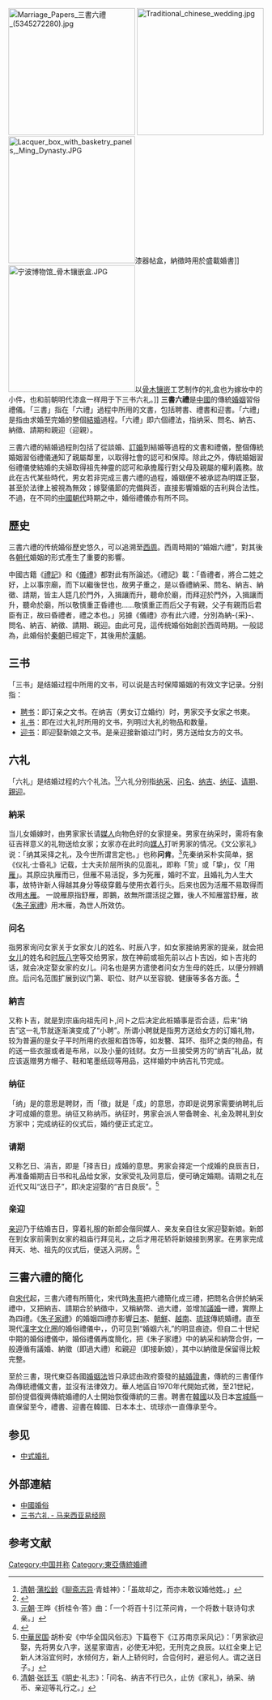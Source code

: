 {{noteTA
|1=zh-hans:纳采; zh-hant:納采;
|2=zh-hans:征; zh-hant:徵;
}}
[[File:Marriage_Papers_三書六禮_(5345272280).jpg|250px]]
[[File:Traditional_chinese_wedding.jpg|250px]]
[[File:Lacquer_box_with_basketry_panels,_Ming_Dynasty.JPG|250px]]漆器帖盒，納徵時用於盛載婚書]]
[[File:宁波博物馆_骨木镶嵌盒.JPG|250px]]以[[骨木镶嵌|骨木镶嵌]]工艺制作的礼盒也为嫁妆中的小件，也和前朝明代漆盒一样用于下三书六礼。]]
'''三書六禮'''是[[中國|中國]]的傳統[[婚姻|婚姻]]習俗禮儀。「三書」指在「六禮」過程中所用的文書，包括聘書、禮書和迎書。「六禮」是指由求婚至完婚的整個[[結婚|結婚]]過程。「六禮」即六個禮法，指纳采、問名、納吉、納徵、請期和親迎（迎親）。

三書六禮的結婚過程則包括了從談婚、[[訂婚|訂婚]]到結婚等過程的文書和禮儀，整個傳統婚姻習俗禮儀通知了親屬鄰里，以取得社會的認可和保障。除此之外，傳統婚姻習俗禮儀使結婚的夫婦取得祖先神靈的認可和承擔履行對父母及親屬的權利義務。故此在古代某些時代，男女若非完成三書六禮的過程，婚姻便不被承認為明媒正娶，甚至於法律上被視為無效；嫁娶儀節的完備與否，直接影響婚姻的吉利與合法性。不過，在不同的[[中國朝代|中國朝代]]時期之中，婚俗禮儀亦有所不同。

== 歷史 ==
三書六禮的传统婚俗歷史悠久，可以追溯至[[西周|西周]]。西周時期的“婚姻六禮”，對其後各[[朝代|朝代]]婚姻的形式產生了重要的影響。

中國古籍《[[禮記|禮記]]》和《[[儀禮|儀禮]]》都對此有所論述。《禮記》載：「昏禮者，將合二姓之好，上以事宗廟，而下以繼後世也，故男子重之，是以昏禮納采、問名、納吉、納徵、請期，皆主人筳<nowiki>几</nowiki>於門外，入揖讓而升，聽命於廟，而拜迎於門外，入揖讓而升，聽命於廟，所以敬慎重正昏禮也……敬慎重正而后父子有親，父子有親而后君臣有正，故曰昏禮者，禮之本也。」另據《儀禮》亦有此六禮，分別為納-{采}-、問名、納吉、納徵、請期、親迎。由此可見，這传统婚俗始創於西周時期。一般認為，此婚俗於[[秦朝|秦朝]]已經定下，其後用於[[漢朝|漢朝]]。

==三书==
「三书」是结婚过程中所用的文书，可以说是古时保障婚姻的有效文字记录。分别指：
*[[聘书|聘书]]：即订亲之文书。在纳吉（男女订立婚约）时，男家交予女家之书柬。
*[[礼书|礼书]]：即在过大礼时所用的文书，列明过大礼的物品和数量。
*[[迎书|迎书]]：即迎娶新娘之文书。是亲迎接新娘过门时，男方送给女方的文书。
==六礼==
「六礼」是结婚过程的六个礼法。<ref name=yihun>[[清朝|清朝]]·[[蒲松龄|蒲松龄]]《[[聊斋志异|聊斋志异]]·青蛙神》：「虽故却之，而亦未敢议婚他姓。」</ref><ref name=zghlly>{{cite web | url=http://www.wenancn.com/liyi/hunqingliyi/794.html | title=中国婚礼礼仪 | accessdate=2016年10月3日 | archive-date=2018年4月10日 | archive-url=https://web.archive.org/web/20180410071946/http://www.wenancn.com/liyi/hunqingliyi/794.html | dead-url=no }}</ref>六礼分别指[[纳采|纳采]]、[[问名|问名]]、[[纳吉|纳吉]]、[[纳征|纳征]]、[[请期|请期]]、[[親迎|親迎]]。
===納采===
{{main|納采}}
当儿女婚嫁时，由男家家长请[[媒人|媒人]]向物色好的女家提亲。男家在纳采时，需将有象征吉祥意义的礼物送给女家；女家亦在此时向[[媒人|媒人]]打听男家的情况。《文公家礼》说：「纳其采择之礼，及今世所谓言定也。」也称'''问肯'''。<ref name=wenken>[[元朝|元朝]]·王晔《折桂令·答》曲：「一个将百十引江茶问肯，一个将数十联诗句求亲。」</ref>先秦纳采朴实简单，据《仪礼·士昏礼》记载，士大夫阶层所执的见面礼，即称「贽」或「挚」，仅「用[[雁|雁]]」。其原应执雁而已，但雁不易活捉，多为死雁，婚时不宜，且婚礼为人生大事，故特许新人得越其身分等级穿戴与使用衣着行头。后来也因为活雁不易取得而改用[[木雁|木雁]]。
一說雁原指舒雁，即鵝，故無所謂活捉之難，後人不知雁當舒雁，故《[[朱子家禮|朱子家禮]]》用木雁，為世人所效仿。
<!--
因此男方到女方家送雁提亲叫'''奠雁'''。<ref name=diayan>{{cite web| url=http://www.esgweb.net/Article/Class58/Class94/Class443/200908/88505.htm | title=奠雁| access-date=2018年}}</ref>旧时中国传统婚礼讲究门当户对，双方的社会地位和经济情况相当，才适合结为连理。<ref name=nsbzddzggjhsdcy>{{cite web| url=http://www.azg168.cn/zhonghuaminsu/jiehunxisu/223657.html | title=你所不知道的中国古今婚俗的差异| access-date=2017年6月8日}}</ref>
-->

===问名===
{{main|問名}}
指男家询问女家关于女家女儿的姓名、时辰八字，如女家接纳男家的提亲，就会把[[女儿|女儿]]的姓名和[[时辰|时辰]][[八字|八字]]等交给男家，放在神前或祖先前以占卜吉凶，如卜吉兆的话，就会决定娶女家的女儿。问名也是男方遣使者问女方生母的姓氏，以便分辨嫡庶。后问名范围扩展到议门第、职位、财产以至容貌、健康等多各方面。<ref name=wenming>{{cite web| url=http://www.esgweb.net/Article/Class58/Class94/Class443/200908/88434.htm| title=问名| access-date=2018年| archive-date=2016-08-04| archive-url=https://web.archive.org/web/20160804181432/http://esgweb.net/Article/Class58/Class94/Class443/200908/88434.htm| dead-url=no}}</ref>

===納吉===
又称卜吉，就是到宗庙向祖先问ト,问ト之后决定此桩婚事是否合适，后来“纳吉”这一礼节就逐渐演变成了“小聘”。所谓小聘就是指男方送给女方的订婚礼物，较为普遍的是女子平时所用的衣服和首饰等，如发簪、耳环、指环之类的物品，有的送一些衣服或者是布帛，以及小量的钱财。女方一旦接受男方的“纳吉”礼品，就应该返赠男方帽子、鞋和笔墨纸砚等用品，这样婚妁中纳吉礼节完成。

===纳征===
{{main|納徵}}
「纳」是的意思是聘财，而「徵」就是「成」的意思，亦即是说男家需要纳聘礼后才可成婚的意思。纳征又称纳币。纳征时，男家会派人带备聘金、礼金及聘礼到女方家中；完成纳征的仪式后，婚约便正式定立。

===请期===
{{main|请期}}
又称乞日、涓吉，即是「择吉日」成婚的意思。男家会择定一个成婚的良辰吉日，再准备婚期吉日书和礼品给女家，女家受礼及同意后，便可确定婚期。请期之礼在近代又叫“送日子”，即决定迎娶的“吉日良辰”。<ref name=qingqi>[[中華民国|中華民国]]·胡朴安《中华全国风俗志》下篇卷下《江苏南京采风记》：「男家欲迎娶，先将男女八字，送星家诹吉，必使无冲犯，无刑克之良辰。以红全柬上记新人沐浴宜何时，水倾何方，新人上轿何时，合卺何时，避忌何人。谓之送日子。」</ref>
===亲迎===
{{main|亲迎}}
[[亲迎|亲迎]]乃于结婚吉日，穿着礼服的新郎会偕同媒人、亲友亲自往女家迎娶新娘。新郎在到女家前需到女家的祖庙行拜见礼，之后才用花轿将新娘接到男家。在男家完成拜天、地、祖先的仪式后，便送入洞房。<ref name=qinying>[[清朝|清朝]]·[[张廷玉|张廷玉]]《[[明史|明史]]·礼志》：「问名、纳吉不行已久，止仿《家礼》，纳采、纳币、亲迎等礼行之。」</ref>

== 三書六禮的簡化 ==
自[[宋代|宋代]]起，三書六禮有所簡化，宋代時[[朱熹|朱熹]]把六禮簡化成三禮，把問名合併於納采禮中，又把納吉、請期合於納徵中，又稱納幣、過大禮，並增加[[議婚|議婚]]一禮，實際上為四禮。《[[朱子家禮|朱子家禮]]》的婚姻四禮亦影響[[日本|日本]]、[[朝鮮_(稱謂)|朝鮮]]、[[越南|越南]]、[[琉球|琉球]]傳統婚禮。直至現代[[漢字文化圈|漢字文化圈]]的婚俗禮儀中，，仍可见到“婚姻六礼”的明显痕迹。但自二十世紀中期的婚俗禮儀中，婚俗禮儀再度簡化，把《朱子家禮》中的納采和納幣合併，一般遵循有議婚、納徵（即過大禮）和親迎（即接新娘），其中以納徵是保留得比較完整。

至於三書，現代東亞各國[[婚姻法|婚姻法]]皆只承認由政府簽發的[[結婚證書|結婚證書]]，傳統的三書僅作為傳統禮儀文書，並沒有法律效力。華人地區自1970年代開始式微，至21世紀，部份提倡復興傳統婚禮的人士開始恢復傳統的三書。聘書在[[韓國|韓國]]以及日本[[宮城縣|宮城縣]]一直保留至今，禮書、迎書在韓國、日本本土、琉球亦一直傳承至今。

== 参见 ==
*[[中式婚礼|中式婚礼]]

== 外部連結 ==
*[http://ronnieronron.tripod.com/ 中國婚俗]{{Wayback|url=http://ronnieronron.tripod.com/ |date=20150623155708 }}
*[https://web.archive.org/web/20070928083844/http://www.iching.com.my/ssll.htm 三书六礼 - 马来西亚易经网]


== 参考文献 ==
{{Reflist|2}}

[[Category:中国并称|Category:中国并称]]
[[Category:東亞傳統婚禮|Category:東亞傳統婚禮]]